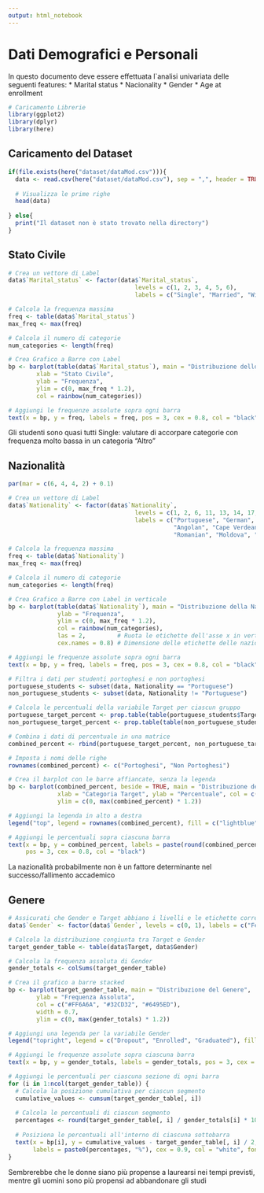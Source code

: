 ```yaml
---
output: html_notebook
---
```


# Dati Demografici e Personali
In questo documento deve essere effettuata l`analisi univariata delle seguenti features:
* Marital status 
* Nacionality
* Gender 
* Age at enrollment


```r
# Caricamento Librerie
library(ggplot2)
library(dplyr)
library(here)
```

## Caricamento del Dataset
```r
if(file.exists(here("dataset/dataMod.csv"))){
  data <- read.csv(here("dataset/dataMod.csv"), sep = ",", header = TRUE, check.names = FALSE)
  
  # Visualizza le prime righe
  head(data)
  
} else{
  print("Il dataset non è stato trovato nella directory")
}

```

## Stato Civile
```r
# Crea un vettore di Label
data$`Marital_status` <- factor(data$`Marital_status`, 
                                    levels = c(1, 2, 3, 4, 5, 6),
                                    labels = c("Single", "Married", "Widower", "Divorced", "Facto Union", "Separated"))

# Calcola la frequenza massima
freq <- table(data$`Marital_status`)
max_freq <- max(freq)

# Calcola il numero di categorie
num_categories <- length(freq)

# Crea Grafico a Barre con Label
bp <- barplot(table(data$`Marital_status`), main = "Distribuzione dello Stato Civile", 
        xlab = "Stato Civile", 
        ylab = "Frequenza",
        ylim = c(0, max_freq * 1.2),
        col = rainbow(num_categories))

# Aggiungi le frequenze assolute sopra ogni barra
text(x = bp, y = freq, labels = freq, pos = 3, cex = 0.8, col = "black")
```
Gli studenti sono quasi tutti Single: valutare di accorpare categorie con frequenza molto bassa in un categoria "Altro"

## Nazionalità
```r
par(mar = c(6, 4, 4, 2) + 0.1)

# Crea un vettore di Label
data$`Nationality` <- factor(data$`Nationality`, 
                                    levels = c(1, 2, 6, 11, 13, 14, 17, 21, 22, 24, 25, 26, 32, 41, 62, 100, 101, 103, 105, 108, 109),
                                    labels = c("Portuguese", "German", "Spanish", "Italian", "Dutch", "English", "Lithuanian",
                                               "Angolan", "Cape Verdean", "Guinean", "Mozambican", "Santomean", "Turkish", "Brazilian",
                                               "Romanian", "Moldova", "Mexican", "Ukrainian", "Russian", "Cuban", "Colombian"))

# Calcola la frequenza massima
freq <- table(data$`Nationality`)
max_freq <- max(freq)

# Calcola il numero di categorie
num_categories <- length(freq)

# Crea Grafico a Barre con Label in verticale
bp <- barplot(table(data$`Nationality`), main = "Distribuzione della Nazionalità", 
              ylab = "Frequenza",
              ylim = c(0, max_freq * 1.2),
              col = rainbow(num_categories),
              las = 2,         # Ruota le etichette dell'asse x in verticale
              cex.names = 0.8) # Dimensione delle etichette delle nazionalità

# Aggiungi le frequenze assolute sopra ogni barra
text(x = bp, y = freq, labels = freq, pos = 3, cex = 0.8, col = "black")


```

```r
# Filtra i dati per studenti portoghesi e non portoghesi
portuguese_students <- subset(data, Nationality == "Portuguese")
non_portuguese_students <- subset(data, Nationality != "Portuguese")

# Calcola le percentuali della variabile Target per ciascun gruppo
portuguese_target_percent <- prop.table(table(portuguese_students$Target)) * 100
non_portuguese_target_percent <- prop.table(table(non_portuguese_students$Target)) * 100

# Combina i dati di percentuale in una matrice
combined_percent <- rbind(portuguese_target_percent, non_portuguese_target_percent)

# Imposta i nomi delle righe
rownames(combined_percent) <- c("Portoghesi", "Non Portoghesi")

# Crea il barplot con le barre affiancate, senza la legenda
bp <- barplot(combined_percent, beside = TRUE, main = "Distribuzione della Variabile Target rispetto alla Nazionalità",
              xlab = "Categoria Target", ylab = "Percentuale", col = c("lightblue", "lightcoral"),
              ylim = c(0, max(combined_percent) * 1.2))

# Aggiungi la legenda in alto a destra
legend("top", legend = rownames(combined_percent), fill = c("lightblue", "lightcoral"))

# Aggiungi le percentuali sopra ciascuna barra
text(x = bp, y = combined_percent, labels = paste(round(combined_percent, 1), "%"), 
     pos = 3, cex = 0.8, col = "black")


```
La nazionalità probabilmente non è un fattore determinante nel successo/fallimento accademico

## Genere
```r
# Assicurati che Gender e Target abbiano i livelli e le etichette corretti
data$`Gender` <- factor(data$`Gender`, levels = c(0, 1), labels = c("Female", "Male"))

# Calcola la distribuzione congiunta tra Target e Gender
target_gender_table <- table(data$Target, data$Gender)

# Calcola la frequenza assoluta di Gender
gender_totals <- colSums(target_gender_table)

# Crea il grafico a barre stacked
bp <- barplot(target_gender_table, main = "Distribuzione del Genere",
        ylab = "Frequenza Assoluta", 
        col = c("#FF6A6A", "#32CD32", "#6495ED"),
        width = 0.7,
        ylim = c(0, max(gender_totals) * 1.2))

# Aggiungi una legenda per la variabile Gender
legend("topright", legend = c("Dropout", "Enrolled", "Graduated"), fill = c("#FF6A6A", "#32CD32", "#6495ED"))

# Aggiungi le frequenze assolute sopra ciascuna barra
text(x = bp, y = gender_totals, labels = gender_totals, pos = 3, cex = 1, col = "black")

# Aggiungi le percentuali per ciascuna sezione di ogni barra
for (i in 1:ncol(target_gender_table)) {
  # Calcola la posizione cumulativa per ciascun segmento
  cumulative_values <- cumsum(target_gender_table[, i])
  
  # Calcola le percentuali di ciascun segmento
  percentages <- round(target_gender_table[, i] / gender_totals[i] * 100, 1)
  
  # Posiziona le percentuali all'interno di ciascuna sottobarra
  text(x = bp[i], y = cumulative_values - target_gender_table[, i] / 2,
       labels = paste0(percentages, "%"), cex = 0.9, col = "white", font=2)
}
```
Sembrerebbe che le donne siano più propense a laurearsi nei tempi previsti, mentre gli uomini sono più propensi ad abbandonare gli studi

